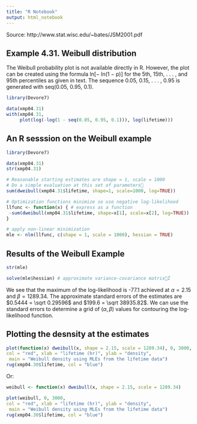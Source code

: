 ```yaml
---
title: "R Notebook"
output: html_notebook
---
```


Source: http://www.stat.wisc.edu/~bates/JSM2001.pdf


## Example 4.31. Weibull distribution
The Weibull probability plot is not available directly in R. However, the plot can be created using the formula ln[− ln(1 − p)] for the 5th, 15th, . . . , and 95th percentiles as given in text. The sequence 0.05, 0.15, . . . , 0.95 is generated with seq(0.05, 0.95, 0.1).

```r
library(Devore7)

data(xmp04.31)
with(xmp04.31, 
     plot(log(-log(1 - seq(0.05, 0.95, 0.1))), log(lifetime)))
```

## An R sesssion on the Weibull example
```r
library(Devore7)

data(xmp04.31)
str(xmp04.31)
```

```r
# Reasonable starting estimates are shape = 1, scale = 1000
# Do a simple evaluation at this set of parameters￿
sum(dweibull(xmp04.31$lifetime, shape=1, scale=1000, log=TRUE))
```

```r
# Optimization functions minimize so use negative log-likelihood
llfunc <- function(x) { # express as a function
 -sum(dweibull(xmp04.31$lifetime, shape=x[1], scale=x[2], log=TRUE))
}

# apply non-linear minimization
mle <- nlm(llfunc, c(shape = 1, scale = 1000), hessian = TRUE)

```

## Results of the Weibull Example

```r
str(mle)
```


```r
solve(mle$hessian) # approximate variance-covariance matrix￿İ
```

We see that the maximum of the log-likelihood is -77.1 achieved
at $\alpha = 2.15$ and $\beta = 1289.34$. The approximate standard errors of the estimates are $0.5444 = \sqrt 0.29596$ and $199.6 = \sqrt 38935.82$. We can use the standard errors to determine a grid of $(\alpha, \beta)$ values for contouring the log-likelihood function.

## Plotting the desnsity at the estimates

```r
plot(function(x) dweibull(x, shape = 2.15, scale = 1289.34), 0, 3000,
col = "red", xlab = "lifetime (hr)", ylab = "density",
 main = "Weibull density using MLEs from the lifetime data")
rug(xmp04.30$lifetime, col = "blue")

```

Or:
```r
weibull <- function(x) dweibull(x, shape = 2.15, scale = 1289.34)

plot(weibull, 0, 3000,
col = "red", xlab = "lifetime (hr)", ylab = "density",
 main = "Weibull density using MLEs from the lifetime data")
rug(xmp04.30$lifetime, col = "blue")

```





